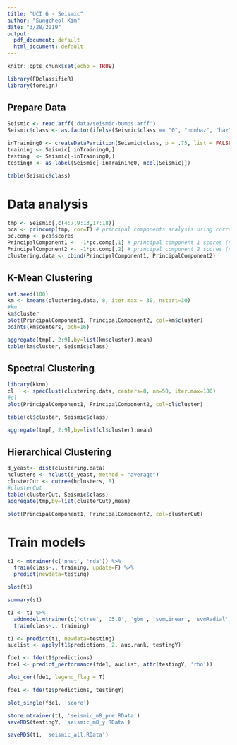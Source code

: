 ```yaml
---
title: "UCI 6 - Seismic"
author: "Sungcheol Kim"
date: "3/28/2019"
output:
  pdf_document: default
  html_document: default
---
```


```r
knitr::opts_chunk$set(echo = TRUE)

library(FDclassifieR)
library(foreign)
```

## Prepare Data

```r
Seismic <- read.arff('data/seismic-bumps.arff')
Seismic$class <- as.factor(ifelse(Seismic$class == "0", "nonhaz", "haz"))

inTraining0 <- createDataPartition(Seismic$class, p = .75, list = FALSE)
training <- Seismic[ inTraining0,]
testing  <- Seismic[-inTraining0,]
testingY <- as_label(Seismic[-inTraining0, ncol(Seismic)])
```

```r
table(Seismic$class)
```

# Data analysis

```r
tmp <- Seismic[,c(4:7,9:13,17:18)]
pca <- princomp(tmp, cor=T) # principal components analysis using correlation matrix
pc.comp <- pca$scores
PrincipalComponent1 <- -1*pc.comp[,1] # principal component 1 scores (negated for convenience)
PrincipalComponent2 <- -1*pc.comp[,2] # principal component 2 scores (negated for convenience)
clustering.data <- cbind(PrincipalComponent1, PrincipalComponent2)
```

## K-Mean Clustering

```r
set.seed(100)
km <- kmeans(clustering.data, 8, iter.max = 30, nstart=30)
#km
km$cluster
plot(PrincipalComponent1, PrincipalComponent2, col=km$cluster)
points(km$centers, pch=16)

aggregate(tmp[, 2:9],by=list(km$cluster),mean)
table(km$cluster, Seismic$class)
```

## Spectral Clustering

```r
library(kknn)
cl   <- specClust(clustering.data, centers=8, nn=50, iter.max=100) 
#cl
plot(PrincipalComponent1, PrincipalComponent2, col=cl$cluster)

table(cl$cluster, Seismic$class)

aggregate(tmp[, 2:9],by=list(cl$cluster),mean)
```

## Hierarchical Clustering

```r
d_yeast<- dist(clustering.data)
hclusters <- hclust(d_yeast, method = "average")
clusterCut <- cutree(hclusters, 8)
#clusterCut
table(clusterCut, Seismic$class)
aggregate(tmp,by=list(clusterCut),mean)

plot(PrincipalComponent1, PrincipalComponent2, col=clusterCut)
```

# Train models

```r
t1 <- mtrainer(c('nnet', 'rda')) %>%
  train(class~., training, update=F) %>%
  predict(newdata=testing)
```

```r
plot(t1)
```

```r
summary(s1)
```


```r
t1 <- t1 %>%
  addmodel.mtrainer(c('ctree', 'C5.0', 'gbm', 'svmLinear', 'svmRadial', 'pls', 'earth', 'avNNet')) %>%
  train(class~., training) 
```

```r
t1 <- predict(t1, newdata=testing)
auclist <- apply(t1$predictions, 2, auc.rank, testingY)

fde1 <- fde(t1$predictions)
fde1 <- predict_performance(fde1, auclist, attr(testingY, 'rho'))
```

```r
plot_cor(fde1, legend_flag = T)
```

```r
fde1 <- fde(t1$predictions, testingY)
```

```r
plot_single(fde1, 'score')
```

```r
store.mtrainer(t1, 'seismic_m8_pre.RData')
saveRDS(testingY, 'seismic_m8_y.RData')
```

```r
saveRDS(t1, 'seismic_all.RData')
```
